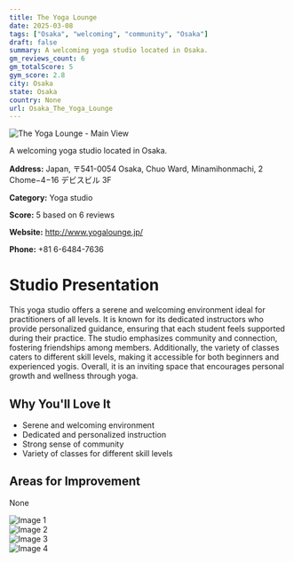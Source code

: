 ```yaml
---
title: The Yoga Lounge
date: 2025-03-08
tags: ["Osaka", "welcoming", "community", "Osaka"]  
draft: false
summary: A welcoming yoga studio located in Osaka.
gm_reviews_count: 6
gm_totalScore: 5
gym_score: 2.8
city: Osaka
state: Osaka
country: None
url: Osaka_The_Yoga_Lounge
---
```


<div className="aspect-[16/9] relative my-8">
  <img 
    src="https://lh5.googleusercontent.com/p/AF1QipOKCNNhlsVKZrZCHetlQscl_XjLNOJD1jDhKekt=w1920-h1080-k-no"
    alt="The Yoga Lounge - Main View"
    className="object-cover absolute inset-0 w-full h-full rounded-lg"
  />
</div>

A welcoming yoga studio located in Osaka.

**Address:** Japan, 〒541-0054 Osaka, Chuo Ward, Minamihonmachi, 2 Chome−4−16 デビスビル 3F

**Category:** Yoga studio

**Score:** 5 based on 6 reviews

**Website:** http://www.yogalounge.jp/

**Phone:** +81 6-6484-7636

# Studio Presentation

This yoga studio offers a serene and welcoming environment ideal for practitioners of all levels. It is known for its dedicated instructors who provide personalized guidance, ensuring that each student feels supported during their practice. The studio emphasizes community and connection, fostering friendships among members. Additionally, the variety of classes caters to different skill levels, making it accessible for both beginners and experienced yogis. Overall, it is an inviting space that encourages personal growth and wellness through yoga.


## Why You'll Love It

- Serene and welcoming environment
- Dedicated and personalized instruction
- Strong sense of community
- Variety of classes for different skill levels

## Areas for Improvement

None

<div className="grid grid-cols-1 xl:grid-cols-2 gap-4 my-8">
<div className="aspect-[4/3] relative"><img src="https://lh3.googleusercontent.com/p/AF1QipPOvvhuWhhjhkONDf98b_wtBZRRto4PcuUT9b_E=w1920-h1080-k-no" alt="Image 1" className="object-cover absolute inset-0 w-full h-full rounded-lg" /></div>
<div className="aspect-[4/3] relative"><img src="https://lh5.googleusercontent.com/p/AF1QipMJ3xm6kZ-oUn_vLT6Kmm2xwgVfqmmmQ4Mqxpif=w1920-h1080-k-no" alt="Image 2" className="object-cover absolute inset-0 w-full h-full rounded-lg" /></div>
<div className="aspect-[4/3] relative"><img src="https://lh5.googleusercontent.com/p/AF1QipNPacPaeAmjXEz1Notq55WvDVx-0Mebyg8dsbaS=w1920-h1080-k-no" alt="Image 3" className="object-cover absolute inset-0 w-full h-full rounded-lg" /></div>
<div className="aspect-[4/3] relative"><img src="https://streetviewpixels-pa.googleapis.com/v1/thumbnail?panoid=fgWjNJk6UW4S6vdLHvZ_Tw&cb_client=maps_sv.tactile.gps&w=203&h=100&yaw=300&pitch=0&thumbfov=100" alt="Image 4" className="object-cover absolute inset-0 w-full h-full rounded-lg" /></div>
</div>